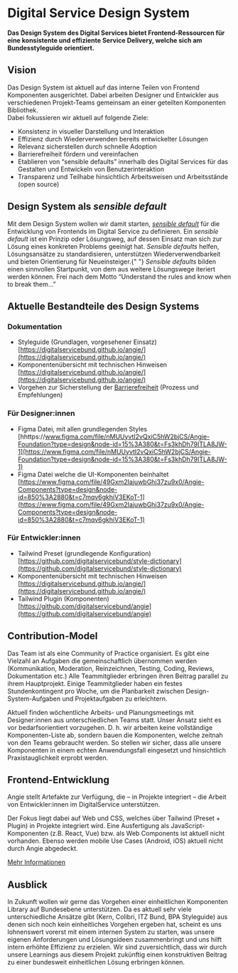 
<Meta title="Startseite" />

# Digital Service Design System

**Das Design System des Digital Services bietet Frontend-Ressourcen für eine
konsistente und effiziente Service Delivery, welche sich am Bundesstyleguide
orientiert.**

## Vision

Das Design System ist aktuell auf das interne Teilen von Frontend Komponenten
ausgerichtet. Dabei arbeiten Designer und Entwickler aus verschiedenen
Projekt-Teams gemeinsam an einer geteilten Komponenten Bibliothek.  
Dabei fokussieren wir aktuell auf folgende Ziele:

- Konsistenz in visueller Darstellung und Interaktion
- Effizienz durch Wiederverwenden bereits entwickelter Lösungen
- Relevanz sicherstellen durch schnelle Adoption
- Barrierefreiheit fördern und vereinfachen
- Etablieren von “sensible defaults” innerhalb des Digital Services für das Gestalten und Entwickeln von Benutzerinteraktion
- Transparenz und Teilhabe hinsichtlich Arbeitsweisen und Arbeitsstände (open source)

## Design System als _sensible default_

Mit dem Design System wollen wir damit starten, [_sensible
default_](https://www.thoughtworks.com/insights/podcasts/technology-podcasts/sensible-defaults)
für die Entwicklung von Frontends im Digital Service zu definieren. Ein
_sensible default_ ist ein Prinzip oder Lösungsweg, auf dessen Einsatz man sich
zur Lösung eines konkreten Problems geeinigt hat. _Sensible defaults_ helfen,
Lösungsansätze zu standardisieren, unterstützen Wiederverwendbarkeit und bieten
Orientierung für Neueinsteiger.{" "} _Sensible defaults_ bilden einen sinnvollen
Startpunkt, von dem aus weitere Lösungswege iteriert werden können. Frei nach
dem Motto “Understand the rules and know when to break them…”

## Aktuelle Bestandteile des Design Systems

### Dokumentation

- Styleguide (Grundlagen, vorgesehener Einsatz)  
  [https://digitalservicebund.github.io/angie/](https://digitalservicebund.github.io/angie/)
- Komponentenübersicht mit technischen Hinweisen  
  [https://digitalservicebund.github.io/angie/](https://digitalservicebund.github.io/angie/)
- Vorgehen zur Sicherstellung der [Barrierefreiheit](/docs/accessibility-übersicht--docs) (Prozess und Empfehlungen)

### Für Designer:innen

- Figma Datei, mit allen grundlegenden Styles  
  [hhttps://www.figma.com/file/nMUUyvtI2vQxiC5hW2bjCS/Angie-Foundation?type=design&node-id=15%3A380&t=Fs3khDh79ITLA8JW-1](https://www.figma.com/file/nMUUyvtI2vQxiC5hW2bjCS/Angie-Foundation?type=design&node-id=15%3A380&t=Fs3khDh79ITLA8JW-1)
- Figma Datei welche die UI-Komponenten beinhaltet  
  [https://www.figma.com/file/49Gxm2IajuwbGhj37zu9x0/Angie-Components?type=design&node-id=850%3A2880&t=c7mqv6gkhiV3EKoT-1](https://www.figma.com/file/49Gxm2IajuwbGhj37zu9x0/Angie-Components?type=design&node-id=850%3A2880&t=c7mqv6gkhiV3EKoT-1)

### Für Entwickler:innen

- Tailwind Preset (grundlegende Konfiguration)  
  [https://github.com/digitalservicebund/style-dictionary](https://github.com/digitalservicebund/style-dictionary)
- Komponentenübersicht mit technischen Hinweisen  
  [https://digitalservicebund.github.io/angie/](https://digitalservicebund.github.io/angie/)
- Tailwind Plugin (Komponenten)  
  [https://github.com/digitalservicebund/angie](https://github.com/digitalservicebund/angie)

## Contribution-Model

Das Team ist als eine Community of Practice organisiert. Es gibt eine Vielzahl
an Aufgaben die gemeinschaftlich übernommen werden (Kommunikation, Moderation,
Reinzeichnen, Testing, Coding, Reviews, Dokumentation etc.) Alle Teammitglieder
erbringen ihren Beitrag parallel zu ihrem Hauptprojekt. Einige Teammitglieder
haben ein festes Stundenkontingent pro Woche, um die Planbarkeit zwischen
Design-System-Aufgaben und Projektaufgaben zu erleichtern.

Aktuell finden wöchentliche Arbeits- und Planungsmeetings mit Designer:innen aus
unterschiedlichen Teams statt. Unser Ansatz sieht es vor bedarfsorientiert
vorzugehen. D. h. wir arbeiten keine vollständige Komponenten-Liste ab, sondern
bauen die Komponenten, welche zeitnah von den Teams gebraucht werden. So stellen
wir sicher, dass alle unsere Komponenten in einem echten Anwendungsfall
eingesetzt und hinsichtlich Praxistauglichkeit erprobt werden.

## Frontend-Entwicklung

Angie stellt Artefakte zur Verfügung, die – in Projekte integriert – die Arbeit
von Entwickler:innen im DigitalService unterstützen.

Der Fokus liegt dabei auf Web und CSS, welches über Tailwind (Preset + Plugin)
in Projekte integriert wird. Eine Ausfertigung als JavaScript-Komponenten (z.B.
React, Vue) bzw. als Web Components ist aktuell nicht vorhanden. Ebenso werden
mobile Use Cases (Android, iOS) aktuell nicht durch Angie abgedeckt.

[Mehr Informationen](/docs/development-übersicht--docs)

## Ausblick

In Zukunft wollen wir gerne das Vorgehen einer einheitlichen Komponenten Library
auf Bundesebene unterstützen. Da es aktuell sehr viele unterschiedliche Ansätze
gibt (Kern, Colibri, ITZ Bund, BPA Styleguide) aus denen sich noch kein
einheitliches Vorgehen ergeben hat, scheint es uns lohnenswert vorerst mit einem
internen System zu starten, was unsere eigenen Anforderungen und Lösungsideen
zusammenbringt und uns hilft intern erhöhte Effizienz zu erzielen. Wir sind
zuversichtlich, dass wir durch unsere Learnings aus diesem Projekt zukünftig
einen konstruktiven Beitrag zu einer bundesweit einheitlichen Lösung erbringen
können.
